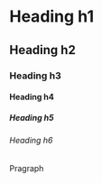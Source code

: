 # Heading h1

## Heading h2

### Heading h3

#### Heading h4

##### Heading h5

###### Heading h6

Pragraph
